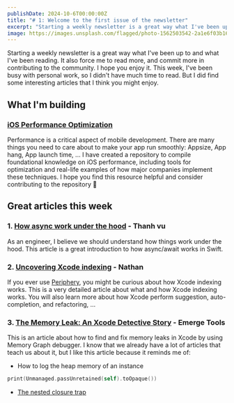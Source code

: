 ```yaml
---
publishDate: 2024-10-6T00:00:00Z
title: "# 1: Welcome to the first issue of the newsletter"
excerpt: "Starting a weekly newsletter is a great way what I've been up to and what I've been reading. I hope you enjoy it."
image: https://images.unsplash.com/flagged/photo-1562503542-2a1e6f03b16b?q=80&w=1974&auto=format&fit=crop&ixlib=rb-4.0.3&ixid=M3wxMjA3fDB8MHxwaG90by1wYWdlfHx8fGVufDB8fHx8fA%3D%3D
---
```


Starting a weekly newsletter is a great way what I've been up to and what I've been reading. It also force me to read more, and commit more in contributing to the community. I hope you enjoy it.
This week, I've been busy with personal work, so I didn't have much time to read. But I did find some interesting articles that I think you might enjoy.

## What I'm building

### [iOS Performance Optimization](https://github.com/hoangatuan/iOS-Performance-Optimization)

Performance is a critical aspect of mobile development. There are many things you need to care about to make your app run smoothly: Appsize, App hang, App launch time, ...
I have created a repository to compile foundational knowledge on iOS performance, including tools for optimization and real-life examples of how major companies implement these techniques.
I hope you find this resource helpful and consider contributing to the repository 💪

## Great articles this week

### 1. [How async work under the hood](https://thanhvu.dev/2024/10/02/swift-async-await-how-it-works-under-the-hood-2/) - Thanh vu

As an engineer, I believe we should understand how things work under the hood. This article is a great introduction to how async/await works in Swift. 

### 2. [Uncovering Xcode indexing](https://levelup.gitconnected.com/uncovering-xcode-indexing-8b3f3ff82551) - Nathan

If you ever use [Periphery](https://github.com/peripheryapp/periphery), you might be curious about how Xcode indexing works. This is a very detailed article about what and how Xcode indexing works.
You will also learn more about how Xcode perform suggestion, auto-completion, and refactoring, ... 

### 3. [The Memory Leak: An Xcode Detective Story](https://www.emergetools.com/blog/posts/the-memory-leak-an-xcode-detective-story) - Emerge Tools

This is an article about how to find and fix memory leaks in Xcode by using Memory Graph debugger.
I know that we already have a lot of articles that teach us about it, but I like this article because it reminds me of:

- How to log the heap memory of an instance
```swift
print(Unmanaged.passUnretained(self).toOpaque())
```

- [The nested closure trap](https://medium.com/@almalehdev/the-nested-closure-trap-356a0145b6d)